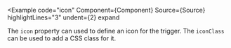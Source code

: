 
<Example
  code="icon"
  Component={Component}
  Source={Source}
  highlightLines="3"
  undent={2}
  expand
>
  The `icon` property can used to define an icon for the trigger.  The
  `iconClass` can be used to add a CSS class for it.
</Example>
